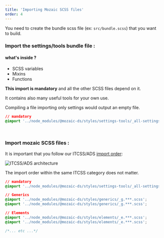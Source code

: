 ```yaml
---
title: 'Importing Mozaic SCSS files'
order: 4
---
```


You need to create the bundle scss file (ex: `src/bundle.scss`) that you want to build.

### Import the settings/tools bundle file :

#### what's inside ?

- SCSS variables
- Mixins
- Functions

**This import is mandatory** and all the other SCSS files depend on it.

It contains also many useful tools for your own use.

Compiling a file importing only settings would output an empty file.

```css
// mandatory
@import '../node_modules/@mozaic-ds/styles/settings-tools/_all-settings';
```

<br />

### Import mozaic SCSS files :

It is important that you follow our ITCSS/ADS [import order](https://gael-boyenval.gitbook.io/atomic-design-css-architecture-with-itcss-bem-sass/principles/unifying-itcss-with-ads#summarize-the-new-architecture):

![ITCSS/ADS architecture](itcss-atomic-prefixes.jpg)

The import order within the same ITCSS category does not matter.

```css
// mandatory
@import '../node_modules/@mozaic-ds/styles/settings-tools/_all-settings';

// Generics
@import '../node_modules/@mozaic-ds/styles/generics/_g.***.scss';
@import '../node_modules/@mozaic-ds/styles/generics/_g.***.scss';

// Elements
@import '../node_modules/@mozaic-ds/styles/elements/_e.***.scss';
@import '../node_modules/@mozaic-ds/styles/elements/_e.***.scss';

/*... etc ...*/
```
